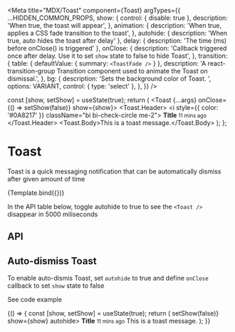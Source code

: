 
<Meta
  title="MDX/Toast"
  component={Toast}
  argTypes={{
    ...HIDDEN_COMMON_PROPS,
    show: {
      control: { disable: true },
      description: 'When true, the toast will appear',
    },
    animation: {
      description: 'When true, applies a CSS fade transition to the toast',
    },
    autohide: { description: 'When true, auto hides the toast after delay' },
    delay: { description: 'The time (ms) before onClose() is triggered' },
    onClose: {
      description:
        'Callback triggered once after delay. Use it to set `show` state to false to hide Toast',
    },
    transition: {
      table: { defaultValue: { summary: `<ToastFade />` } },
      description:
        'A react-transition-group Transition component used to animate the Toast on dismissal.',
    },
    bg: {
      description: 'Sets the background color of Toast. ',
      options: VARIANT,
      control: { type: 'select' },
    },
  }}
/>

  const [show, setShow] = useState(true);
  return (
    <Toast {...args} onClose={() => setShow(false)} show={show}>
      <Toast.Header>
        <i style={{ color: '#0A8217' }} className="bi bi-check-circle me-2"></i>
        <strong className="me-auto">Title</strong>
        <small>11 mins ago</small>
      </Toast.Header>
      <Toast.Body>This is a toast message.</Toast.Body>
    </Toast>
  );
};

# Toast

Toast is a quick messaging notification that can be automatically dismiss after given amount of time

<Canvas>
  <Story name="Default Toast">{Template.bind({})}</Story>
</Canvas>

In the API table below, toggle autohide to true to see the `<Toast />` disappear in 5000 miliseconds

## API

<ArgsTable story="Default Toast" />

## Auto-dismiss Toast

To enable auto-dismis Toast, set `autohide` to true and define `onClose` callback to set `show` state to false 

See code example

<Canvas>
  <Story name="Auto-dismiss">
    {() => {
      const [show, setShow] = useState(true);
      return (
        <Toast onClose={() => setShow(false)} show={show} autohide>
          <Toast.Header>
            <i
              style={{ color: '#0A8217' }}
              className="bi bi-check-circle me-2"
            ></i>
            <strong className="me-auto">Title</strong>
            <small>11 mins ago</small>
          </Toast.Header>
          <Toast.Body>This is a toast message.</Toast.Body>
        </Toast>
      );
    }}
  </Story>
</Canvas>
